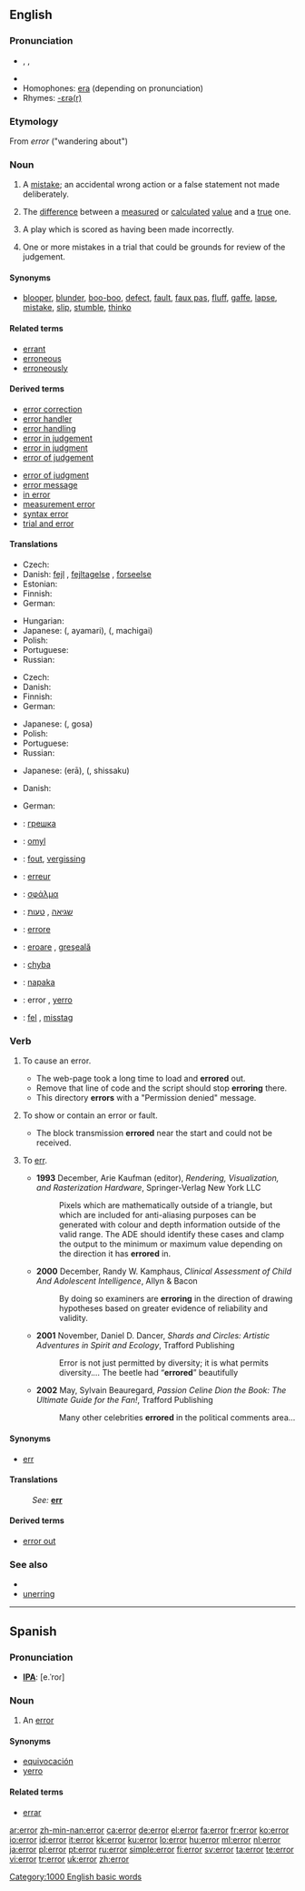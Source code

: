 {{wikipedia}}
==English==

===Pronunciation===
* {{enPR|ĕr'ə(r)}}, {{IPA|/ˈɛrə(ɹ)/}}, {{SAMPA|/"Er@(r)/}}
* {{audio|en-us-error.ogg|Audio (US)}}
* Homophones: [[era]] (depending on pronunciation)
* Rhymes: [[Rhymes:English:-ɛrə(r)|-ɛrə(r)]]

===Etymology===
From {{L.}}  ''error''  ("wandering about")

===Noun===
{{en-noun|s|-}}

# {{countable}} A [[mistake]]; an accidental wrong action or a false statement not made deliberately.
# {{mathematics}} The [[difference]] between a [[measured]] or [[calculated]] [[value]] and a [[true]] one.
# {{baseball|countable}} A play which is scored as having been made incorrectly.
# {{context|appellate|_|law|uncountable}} One or more mistakes in a trial that could be grounds for review of the judgement.

====Synonyms====
* {{sense|a mistake}} [[blooper]], [[blunder]], [[boo-boo]], [[defect]], [[fault]], [[faux pas]], [[fluff]], [[gaffe]], [[lapse]], [[mistake]], [[slip]], [[stumble]], [[thinko]]

====Related terms====
* [[errant]]
* [[erroneous]]
* [[erroneously]]

====Derived terms====
{{rel-top|terms derived from error}}
* [[error correction]]
* [[error handler]]
* [[error handling]]
* [[error in judgement]]
* [[error in judgment]]
* [[error of judgement]]
{{rel-mid}}
* [[error of judgment]]
* [[error message]]
* [[in error]]
* [[measurement error]]
* [[syntax error]]
* [[trial and error]]
{{rel-bottom}}

====Translations====
{{trans-top|mistake}}
* Czech: {{t-|cs|chyba|f}}
* Danish: [[fejl]] {{c}}, [[fejltagelse]] {{c}}, [[forseelse]] {{c}}
* Estonian: {{t|et|viga}}
* Finnish: {{t+|fi|virhe}}
* German: {{t+|de|Fehler|m}}
{{trans-mid}}
* Hungarian: {{t+|hu|hiba}}
* Japanese: {{Jpan|[[誤り]]}} ({{Jpan|[[あやまり]]}}, ayamari), {{Jpan|[[間違い]]}} ({{Jpan|[[まちがい]]}}, machigai)
* Polish: {{t+|pl|błąd|m}}
* Portuguese: {{t+|pt|erro|m}}
* Russian: {{t|ru|oшибкa|f|tr=ošíbka}}
{{trans-bottom}}

{{trans-top|difference between a measured or calculated value and a true one}}
* Czech: {{t-|cs|chyba|f}}
* Danish: {{t-|da|afvigelse|c}}
* Finnish: {{t+|fi|virhe}}
* German: {{t+|de|Fehler|m}}
{{trans-mid}}
* Japanese: {{Jpan|[[誤差]]}} ({{Jpan|[[ごさ]]}}, gosa)
* Polish: {{t|pl|błąd pomiaru|m}}
* Portuguese: {{t+|pt|erro|m}}
* Russian: {{t|ru|погрешность|f|tr=pogr'éšnost'|sc=Cyrl}}
{{trans-bottom}}

{{trans-top|baseball: play which is scored as having been made incorrectly}}
* Japanese: {{Jpan|[[エラー]]}} (erā), {{Jpan|[[失策]]}} ({{Jpan|[[しっさく]]}}, shissaku)
{{trans-mid}}
{{trans-bottom}}

{{trans-top|one or more mistakes in a trial that could be grounds for review of the judgement}}
* Danish: {{t-|da|fejl|c}}
{{trans-mid}}
* German: {{t+|de|Irrtum|n}}
{{trans-bottom}}

{{checktrans-top}}
* {{ttbc|Bulgarian}}: [[грешка]] {{f}}
* {{ttbc|Czech}}: [[omyl]] {{m}}
* {{ttbc|Dutch}}: [[fout]], [[vergissing]] {{f}}
* {{ttbc|French}}: [[erreur]] {{f}}
* {{ttbc|Greek}}: [[σφάλμα]] {{n}}
* {{ttbc|Hebrew}}: [[שגיאה]] {{f}}, [[טעות]] {{f}}
{{trans-mid}}
* {{ttbc|Italian}}: [[errore]] {{m}}
* {{ttbc|Romanian}}: [[eroare]] {{f}}, [[greşeală]] {{f}}
* {{ttbc|Slovak}}: [[chyba]] {{f}}
* {{ttbc|Slovene}}: [[napaka]] {{f}}
* {{ttbc|Spanish}}: error {{m}}, [[yerro]] {{m}}
* {{ttbc|Swedish}}: [[fel]] {{n}}, [[misstag]] {{n}}
{{trans-bottom}}

===Verb===
{{en-verb}}

# {{computing}} To cause an error.
#* The web-page took a long time to load and '''errored''' out.
#* Remove that line of code and the script should stop '''erroring''' there.
#* This directory '''errors''' with a "Permission denied" message.
# {{computing}} To show or contain an error or fault.
#* The block transmission '''errored''' near the start and could not be received.
# {{non-standard}} To [[err]].
#* '''1993''' December, Arie Kaufman (editor), ''Rendering, Visualization, and Rasterization Hardware'', Springer-Verlag New York LLC
#*: Pixels which are mathematically outside of a triangle, but which are included for anti-aliasing purposes can be generated with colour and depth information outside of the valid range. The ADE should identify these cases and clamp the output to the minimum or maximum value depending on the direction it has '''errored''' in.
#* '''2000''' December, Randy W. Kamphaus, ''Clinical Assessment of Child And Adolescent Intelligence'', Allyn & Bacon
#*: By doing so examiners are '''erroring''' in the direction of drawing hypotheses based on greater evidence of reliability and validity.
#* '''2001''' November, Daniel D. Dancer, ''Shards and Circles: Artistic Adventures in Spirit and Ecology'', Trafford Publishing
#*: Error is not just permitted by diversity; it is what permits diversity.''...'' The beetle had “'''errored'''” beautifully
#* '''2002''' May, Sylvain Beauregard, ''Passion Celine Dion the Book: The Ultimate Guide for the Fan!'', Trafford Publishing
#*: Many other celebrities '''errored''' in the political comments area...<!--[sic.]-->

====Synonyms====
* [[err]]

====Translations====
{{trans-top|To show an error}}
{{trans-mid}}
{{trans-bottom}}

{{trans-top|to cause or contain an error}}
{{trans-mid}}
{{trans-bottom}}

{{trans-top|(nonstandard) To make a mistake; to result in an error}}
: ''See: '' '''[[err]]'''
{{trans-mid}}
{{trans-bottom}}

====Derived terms====
* [[error out]]

===See also===
* {{pedialite}}
* [[unerring]]

[[Category:1000 English basic words]]

----

==Spanish==

===Pronunciation===
* '''[[IPA]]''': [e.ˈroɾ]

===Noun===
{{es-noun-m|pl=errorer}}

# An [[#English|error]]

====Synonyms====
* [[equivocación]] {{f}}
* [[yerro]] {{m}}

====Related terms====
* [[errar]]

[[ar:error]]
[[zh-min-nan:error]]
[[ca:error]]
[[de:error]]
[[el:error]]
[[fa:error]]
[[fr:error]]
[[ko:error]]
[[io:error]]
[[id:error]]
[[it:error]]
[[kk:error]]
[[ku:error]]
[[lo:error]]
[[hu:error]]
[[ml:error]]
[[nl:error]]
[[ja:error]]
[[pl:error]]
[[pt:error]]
[[ru:error]]
[[simple:error]]
[[fi:error]]
[[sv:error]]
[[ta:error]]
[[te:error]]
[[vi:error]]
[[tr:error]]
[[uk:error]]
[[zh:error]]